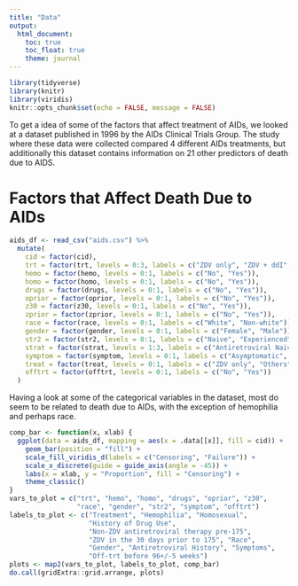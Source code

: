 ```yaml
---
title: "Data"
output: 
  html_document:
    toc: true
    toc_float: true
    theme: journal
---
```


```r
library(tidyverse)
library(knitr)
library(viridis)
knitr::opts_chunk$set(echo = FALSE, message = FALSE)
```


To get a idea of some of the factors that affect treatment of AIDs, we looked at a dataset published in 1996 by the AIDs Clinical Trials Group. The study where these data were collected compared 4 different AIDs treatments, but additionally this dataset contains information on 21 other predictors of death due to AIDS.

# Factors that Affect Death Due to AIDs

```r
aids_df <- read_csv("aids.csv") %>%
  mutate(
    cid = factor(cid),
    trt = factor(trt, levels = 0:3, labels = c("ZDV only", "ZDV + ddI", "ZDV + Zal", "ddI only")),
    hemo = factor(hemo, levels = 0:1, labels = c("No", "Yes")),
    homo = factor(homo, levels = 0:1, labels = c("No", "Yes")),
    drugs = factor(drugs, levels = 0:1, labels = c("No", "Yes")),
    oprior = factor(oprior, levels = 0:1, labels = c("No", "Yes")),
    z30 = factor(z30, levels = 0:1, labels = c("No", "Yes")),
    zprior = factor(zprior, levels = 0:1, labels = c("No", "Yes")),
    race = factor(race, levels = 0:1, labels = c("White", "Non-white")),
    gender = factor(gender, levels = 0:1, labels = c("Female", "Male")),
    str2 = factor(str2, levels = 0:1, labels = c("Naive", "Experienced")),
    strat = factor(strat, levels = 1:3, labels = c("Antiretroviral Naive", "> 1 but <= 52 weeks of prior antiretroviral therapy", "> 52 weeks")),
    symptom = factor(symptom, levels = 0:1, labels = c("Asymptomatic", "Symptomatic")),
    treat = factor(treat, levels = 0:1, labels = c("ZDV only", "Others")),
    offtrt = factor(offtrt, levels = 0:1, labels = c("No", "Yes"))
  )
```

Having a look at some of the categorical variables in the dataset, most do seem to be related to death due to AIDs, with the exception of hemophilia and perhaps race.

```r
comp_bar <- function(x, xlab) {
  ggplot(data = aids_df, mapping = aes(x = .data[[x]], fill = cid)) +
    geom_bar(position = "fill") +
    scale_fill_viridis_d(labels = c("Censoring", "Failure")) +
    scale_x_discrete(guide = guide_axis(angle = -45)) +
    labs(x = xlab, y = "Proportion", fill = "Censoring") +
    theme_classic()
}
vars_to_plot = c("trt", "hemo", "homo", "drugs", "oprior", "z30", 
                 "race", "gender", "str2", "symptom", "offtrt")
labels_to_plot <- c("Treatment", "Hemophilia", "Homosexual", 
                    "History of Drug Use", 
                    "Non-ZDV antiretroviral therapy pre-175", 
                    "ZDV in the 30 days prior to 175", "Race",
                    "Gender", "Antiretroviral History", "Symptoms", 
                    "Off-trt before 96+/-5 weeks")
plots <- map2(vars_to_plot, labels_to_plot, comp_bar)
do.call(gridExtra::grid.arrange, plots)
```

